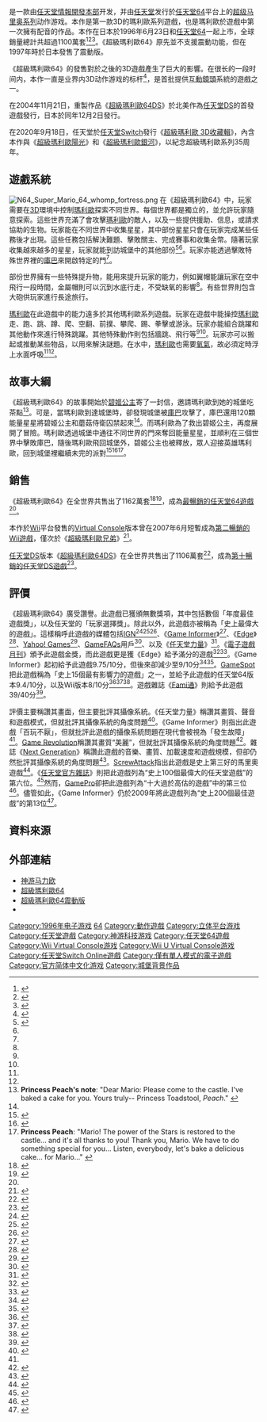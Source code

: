 {{noteTA
| G1=Games
| G2=Mario
| G3=IT
| 1=zh-hk:超級瑪利歐64;zh-tw:超級瑪利歐64;zh-cn:超级马力欧64;
| 2=zh-hk:超級瑪利歐;zh-tw:超級瑪利歐;zh-cn:超级马力欧;
| 3=zh-hk:瑪利歐;zh-tw:瑪利歐;zh-cn:马力欧;
| 4=zh-hk:碧姬公主;zh-tw:碧姬公主;zh-cn:桃花公主;
| 5=zh-hk:庫巴;zh-tw:庫巴;zh-cn:酷霸王;
}}
{{Infobox VG
| title = 超級瑪利歐64
| original = 
| japanese = スーパーマリオ64
| english = Super Mario 64
| image = File:Super mario 64 boxart.jpg
| caption = 日文版封面
| official = {{vgrelease|任天堂|超級瑪利歐64|CN|神游马-{}-力欧}}
| developer = [[任天堂情報開發本部|任天堂情報開發本部]]
| publisher = {{vgrelease|WW|[[任天堂|任天堂]]|CN|[[神遊科技|神遊科技]]}}
| director = [[宮本茂|宮本茂]]<br/>[[手塚卓志|手塚卓志]]<br/>[[小泉歡晃|小泉歡晃]]
| producer = 宮本茂
| designer = 臼井健太<br/>森直樹<br/>春花良紀<br/>宮永真<br/>菅野克彦
| writer = Leslie Swan
| programmer = 西田泰也<br/>谷本義典<br/>矢嶋肇<br/>岩本大貴<br/>岩脇敏夫<br/>川越拓己<br/>Giles Goddard
| released = {{Infobox VG/C|1996年6月23日|'''任天堂64'''{{Vgrelease|JP|1996年6月23日|NA|1996年9月29日|EU|1997年3月1日|AU|1997年3月1日|JP|1997年7月18日（震動版）}}'''神遊機'''{{Vgrelease|CN|2003年11月}}'''Virtual Console'''（Wii）{{Vgrelease|JP|2006年12月2日|NA|2006年11月19日|EU|2006年12月8日|AU|2006年12月7日}} '''Virtual Console'''（Wii U）{{Vgrelease|JP|2015年4月8日|NA|2015年4月2日}} '''任天堂Switch'''{{Vgrelease|WW|2020年9月18日}}<u>Nintendo Switch Online</u> {{Vgrelease|WW|2021年10月26日}}}}
| shutdown = 
| onlinegame = 
| artist = 中野祐輔<br/>[[日野重文|日野重文]]<br/>小泉歡晃<br/>瀧澤悟<br/>有本正直
| composer = [[近藤浩治|近藤浩治]]
| series = [[超級瑪利歐系列|超級瑪利歐系列]]
| genre = [[平台游戏|平台]]
| engine = 
| modes = [[單人電子遊戲|單人]]
| platforms = [[任天堂64|任天堂64]]<br/>[[神遊機|神遊機]]<br/>[[Wii|Wii]]<small>（[[Virtual_Console|Virtual Console]]）</small><br/>[[Wii_U|Wii U]]<small>（[[Virtual_Console|Virtual Console]]）</small><br/>[[任天堂Switch|任天堂Switch]]<small>（3D收藏輯）</small>
}}

{{Vgname|超級瑪利歐64|ja=スーパーマリオ64|en=Super Mario 64|tw=超級瑪利歐64|hk=tw|old-hk=超級瑪利奧64}}是一款由[[任天堂情報開發本部|任天堂情報開發本部]]开发，并由[[任天堂|任天堂]]发行於[[任天堂64|任天堂64]]平台上的[[超级马里奥系列|超级马里奥系列]]动作游戏。本作是第一款3D的瑪利歐系列遊戲，也是瑪利歐於遊戲中第一次擁有配音的作品。本作在日本於1996年6月23日和[[任天堂64|任天堂64]]一起上市，全球銷量總計共超過1100萬套<ref>{{cite web | title=瑪利歐系列遊戲銷售數量 | publisher=gamecubicle.com | url=http://www.gamecubicle.com/features-mario-units_sold_sales.htm | accessdate=2006-12-31}}</ref><ref name="GWR08">{{cite book|editor= Craig Glenday| title= Guinness World Records Gamer's Edition 2008|url= https://archive.org/details/guinnessworldrec00guin_0| series= [[Guinness_World_Records|Guinness World Records]]| date= 2008-03-11| publisher= Guinness|isbn= 978-1-904994-21-3| page= [https://archive.org/details/guinnessworldrec00guin_0/page/50 50]| chapter= Hardware: Best-Sellers by Platform}}</ref><ref name="USsales">{{cite web| url=http://legacy.signonsandiego.com/news/business/20070925-9999-1n25halo.html| title=Microsoft pins Xbox 360 hopes on 'Halo 3' sales| publisher=[[U-T_San_Diego|The San Diego Union-Tribune]]| author=Sidener, Jonathan| date=2007-09-25| accessdate=2007-10-29| archive-url=https://web.archive.org/web/20120522103658/http://legacy.signonsandiego.com/news/business/20070925-9999-1n25halo.html| archive-date=2012-05-22| dead-url=yes}}</ref>。《超級瑪利歐64》原先並不支援震動功能，但在1997年時於日本發售了震動版。

《超級瑪利歐64》的發售對於之後的3D遊戲產生了巨大的影響。在很长的一段时间内，本作一直是业界内3D动作游戏的标杆<ref name="1up1">{{cite web |url=http://www.1up.com/do/feature?cId=3135350 |title=The Essential 50 Part 36: Super Mario 64 |publisher=[[1UP.com|1UP.com]] |accessdate=2006-10-21 |deadurl=yes |archiveurl=https://archive.is/20120526080712/http://www.1up.com/features/essential-50-mario-64 |archivedate=2012-05-26}}</ref>，是首批提供[[虛擬鏡頭系統#互動鏡頭|互動鏡頭]]系統的遊戲之一。

在2004年11月21日，重製作品《[[超级马里奥64DS|超級瑪利歐64DS]]》於北美作為[[任天堂DS|任天堂DS]]的首發遊戲發行，日本於同年12月2日發行。

在2020年9月18日，任天堂於[[任天堂Switch|任天堂Switch]]發行《[[超級瑪利歐_3D收藏輯|超級瑪利歐 3D收藏輯]]》，內含本作與《[[超級瑪利歐陽光|超級瑪利歐陽光]]》和《[[超级马里奥银河|超級瑪利歐銀河]]》，以紀念超級瑪利歐系列35周年。

==遊戲系統==
[[File:N64_Super_Mario_64_whomp_fortress.png|thumb]]
在《超級瑪利歐64》中，玩家需要在[[3D|3D]]環境中控制[[瑪利歐|瑪利歐]]探索不同世界。每個世界都是獨立的，並允許玩家隨意探索。這些世界充滿了會攻擊[[瑪利歐|瑪利歐]]的敵人，以及一些提供援助、信息，或請求協助的生物。玩家能在不同世界中收集星星，其中部份星星只會在玩家完成某些任務後才出現。這些任務包括解決難題、擊敗關主、完成賽事和收集金幣。隨著玩家收集越來越多的星星，玩家就能到訪城堡中的其他部份<ref name="NP88">{{Cite journal| date= September 1996| title= Full Coverage — Super Mario 64| journal= [[Nintendo_Power|Nintendo Power]]| publisher= [[Nintendo|Nintendo]]| issue= 88| pages= 14–23}}</ref><ref name="playersguide"/>。玩家亦能透過擊敗特殊世界裡的[[库巴_(角色)|庫巴]]來開啟特定的門<ref name="playersguide"/>。

部份世界擁有一些特殊提升物，能用來提升玩家的能力，例如翼帽能讓玩家在空中飛行一段時間，金屬帽則可以沉到水底行走，不受缺氧的影響<ref name="playersguide"/>。有些世界則包含大砲供玩家進行長途旅行。

[[瑪利歐|瑪利歐]]在此遊戲中的能力遠多於其他瑪利歐系列遊戲。玩家在遊戲中能操控[[瑪利歐|瑪利歐]]走、跑、跳、蹲、爬、空翻、前撲、攀爬、踢、拳擊或游泳。玩家亦能組合跳躍和其他動作來進行特殊跳躍。其他特殊動作則包括牆跳、飛行等<ref name="playersguide"/><ref name="instructions"/>。玩家亦可以搬起或推動某些物品，以用來解決謎題。在水中，[[瑪利歐|瑪利歐]]也需要[[氧氣|氧氣]]，故必須定時浮上水面呼吸<ref name="NP88"/><ref name="playersguide"/>。

== 故事大綱 ==
《超級瑪利歐64》的故事開始於[[碧姬公主|碧姬公主]]寄了一封信，邀請瑪利歐到她的城堡吃茶點<ref>'''Princess Peach's note''': "Dear Mario: Please come to the castle. I've baked a cake for you. Yours truly-- Princess Toadstool, ''Peach''." {{cite video game| title = Super Mario 64| developer = [[Nintendo_Entertainment_Analysis_and_Development|Nintendo EAD]]| publisher = Nintendo | date= 1996-09-29| platform= Nintendo 64}}</ref>。可是，當瑪利歐到達城堡時，卻發現城堡被[[庫巴|庫巴]]攻擊了，庫巴還用120顆能量星星將碧姬公主和蘑菇侍衛囚禁起來<ref name="NP88"/>。而瑪利歐為了救出碧姬公主，再度展開了冒險。瑪利歐透過城堡中通往不同世界的門來奪回能量星星，並順利在三個世界中擊敗庫巴，隨後瑪利歐飛回城堡外，碧姬公主也被釋放，眾人迎接英雄瑪利歐，回到城堡裡繼續未完的派對<ref name="playersguide">{{cite book|year=1996|title=Official Super Mario 64 Player's Guide|publisher=Nintendo}}</ref><ref name="instructions">{{cite book| year=1996|title=Super Mario 64 Instruction Booklet| publisher=Nintendo| id=NUS-NSME-USA}}</ref><ref>'''Princess Peach''': "Mario! The power of the Stars is restored to the castle... and it's all thanks to you! Thank you, Mario. We have to do something special for you... Listen, everybody, let's bake a delicious cake... for Mario..." {{cite video game| title = Super Mario 64| developer = [[Nintendo_Entertainment_Analysis_and_Development|Nintendo EAD]]| publisher = Nintendo | date= 1996-09-29| platform= Nintendo 64}}</ref>。
<!-- 編輯完成再解除隱藏
== 關卡 ==
===地面===
===地庫===
===一樓===
===二樓===
-->

==銷售==
《超級瑪利歐64》在全世界共售出了1162萬套<ref name="sales">{{cite web|url=http://www.ownt.com/qtakes/2003/gamestats/gamestats.shtm |title=All Time Top 20 Best Selling Games |publisher=Ownt.com |date=2005-05-23 |accessdate=2007-11-01 |archiveurl=https://web.archive.org/web/20060221044930/http://www.ownt.com/qtakes/2003/gamestats/gamestats.shtm |archivedate=2006-02-21|deadurl=yes }}</ref><ref>{{Cite web|title=Super Mario Sales Data: Historical Units Sold Numbers for Mario Bros on NES, SNES, N64...|url=http://www.gamecubicle.com/features-mario-units_sold_sales.htm|accessdate=2021-04-17|work=www.gamecubicle.com|language=en}}</ref>，成為[[畅销任天堂64游戏列表|最暢銷的任天堂64遊戲]]<ref name="GWR08" />。

本作於[[Wii|Wii]]平台發售的[[Virtual_Console|Virtual Console]]版本曾在2007年6月短暫成為[[畅销Wii游戏列表|第二暢銷的Wii遊戲]]，僅次於《[[超級瑪利歐兄弟|超級瑪利歐兄弟]]》<ref>{{cite web|title=Wii VC: 4.7m downloads, 100 games |url=http://www.gamespot.com/wii/action/supermario64/news.html?sid=6171850 |publisher=[[GameSpot|GameSpot]] |date=2007-06-01 |author=Thorsen, Tor |accessdate=2007-10-22 |deadurl=yes |archiveurl=https://web.archive.org/web/20090605235007/http://www.gamespot.com/wii/action/supermario64/news.html?sid=6171850 |archivedate=2009-06-05}}</ref>。

[[任天堂DS|任天堂DS]]版本《[[超级马里奥64DS|超級瑪利歐64DS]]》在全世界共售出了1106萬套<ref>{{cite web|title=Super Mario 64 (Nintendo DS)|url=http://www.vgchartz.com/game/71893/super-mario-64/|accessdate=2013-08-31|date=2013-08-24|publisher=VGChartz|language=en}}</ref>，成為[[畅销任天堂DS游戏列表|第十暢銷的任天堂DS遊戲]]<ref>{{Cite web|title=IR Information : Financial Data - Top Selling Title Sales Units - Nintendo DS Software|url=http://www.nintendo.co.jp/ir/en/finance/software/ds.html|access-date=2022-03-02|work=Nintendo Co., Ltd.|language=en}}</ref>。

==評價==
{{VG Reviews
|Allgame = {{Rating|5|5}}<ref name="allgamereview">{{cite web|url=http://www.allgame.com/game.php?id=1002 |title=Super Mario 64 : Review |author=Davies, Jonti |publisher=[[Allgame|Allgame]] |accessdate=2008-11-04 |deadurl=yes |archiveurl=https://web.archive.org/web/20141206081126/http://www.allgame.com/game.php?id=1002 |archivedate=2014-12-06}}</ref>
|Edge = 10 of 10<ref name="EDGE35"/>
|EGM = 9.5 of 10<ref name="EGM"/>
|Fam = 39 of 40<ref name="famitsu"/>
|GI = 9.75 of 10<ref name="GI171"/>
|GSpot = 9.4 of 10<ref name="GS-Review"/>
|IGN = 9.8 of 10<ref name="IGN-Review">{{cite web|url=http://ign64.ign.com/articles/150/150606p1.html|title=Super Mario 64 Review|publisher=IGN|last=Perry|first=Doug|accessdate=2006-10-22|archive-url=https://web.archive.org/web/20120817094520/http://ign64.ign.com/articles/150/150606p1.html|archive-date=2012-08-17|dead-url=yes}}</ref>
|GR = 96.41% <br>(22 reviews)<ref>{{cite web| url = http://www.gamerankings.com/n64/198848-super-mario-64/index.html| title = Super Mario 64 – N64| publisher = [[GameRankings|GameRankings]]| accessdate =2007-12-03}}</ref>
|MC = 94 of 100 <br>(13 reviews)<ref>{{cite web| url = http://www.metacritic.com/game/nintendo-64/super-mario-64| title = Super Mario 64 (n64: 1996): Reviews| publisher = [[Metacritic|Metacritic]]| accessdate =2007-12-03}}</ref>
}}

《超級瑪利歐64》廣受讚譽。此遊戲已獲頒無數獎項，其中包括數個「年度最佳遊戲獎」，以及任天堂的「玩家選擇獎」。除此以外，此遊戲亦被稱為「史上最偉大的遊戲」。這樣稱呼此遊戲的媒體包括[[IGN|IGN]]<ref name="IGN100-2003">{{cite web| url=http://top100.ign.com/2003/1-10.html| title=IGN's Top 100 Games| publisher=IGN| year=2003| accessdate=2008-02-02| archive-url=https://www.webcitation.org/5mqeaoEzJ?url=http://top100.ign.com/2003/1-10.html| archive-date=2010-01-17| dead-url=yes}}</ref><ref name="IGN100-2005">{{cite web| url=http://top100.ign.com/2005/001-010.html| title=IGN's Top 100 Games| publisher=IGN| year=2005| accessdate=2006-02-11| archive-url=https://www.webcitation.org/6YQvH6xHh?url=http://top100.ign.com/2005/001-010.html| archive-date=2015-05-11| dead-url=yes}}</ref><ref name="IGN100-2007">{{cite web |url=http://top100.ign.com/2007/ign_top_game_5.html |title=IGN's Top 100 Games of All Time |publisher=IGN |year=2007 |accessdate=2008-02-02 |deadurl=yes |archiveurl=https://www.webcitation.org/65aWDgKEP?url=http://top100.ign.com/2007/ign_top_game_5.html |archivedate=2012-02-20 }}</ref>、《[[Game_Informer|Game Informer]]》<ref name="GI100">{{Cite journal| date= August 2001| title= Top 100 Games of All Time| journal= [[Game_Informer|Game Informer]]| page= 36}}</ref>、《[[Edge_(杂志)|Edge]]》<ref name="edge-bestgametoday">{{cite web|url=http://www.next-gen.biz/features/100-best-games-play-today |title=The 100 Best Games To Play Today | Edge Online |publisher=Next-gen.biz |accessdate=2011-08-30 |deadurl=yes |archiveurl=https://web.archive.org/web/20110713015355/http://www.next-gen.biz/features/100-best-games-play-today |archivedate=2011-07-13}}</ref>、[[Yahoo!_Games|Yahoo! Games]]<ref name="yahoo100">{{cite web |url=http://uk.videogames.games.yahoo.com/specials/100games/1.html |title=The 100 Greatest Computer Games of All Time |publisher=[[Yahoo!_Games|Yahoo! Games]] |accessdate=2008-02-02 |deadurl=yes |archiveurl=https://www.webcitation.org/65aWJH4fd?url=http://uk.videogames.games.yahoo.com/specials/100games/1.html |archivedate=2012-02-20 }}</ref>、[[GameFAQs|GameFAQs]]用戶<ref name="GF100">{{cite web|url=http://www.gamefaqs.com/features/contest/top10 |title=Fall 2005: 10-Year Anniversary Contest — The 10 Best Games Ever |publisher=[[GameFAQs|GameFAQs]] |accessdate=2007-01-26 |deadurl=yes |archiveurl=https://web.archive.org/web/20150716111618/http://www.gamefaqs.com/features/contest/top10 |archivedate=2015-07-16}}</ref>、以及《[[任天堂力量|任天堂力量]]》<ref name="NP Top 200">{{Cite journal| date=February 2006| title=NP Top 200| journal= Nintendo Power| issue=200| pages=58–66}}</ref>。《[[電子遊戲月刊|電子遊戲月刊]]》頒予此遊戲金獎，而此遊戲更是獲《Edge》給予滿分的遊戲<ref name="EDGE35">{{Cite journal| year= 1996| title= Super Mario 64 Review| journal= [[Edge_(杂志)|Edge]]| publisher= Future Publishing|issue= 35}}</ref><ref name="EGM">{{Cite journal| date= 2004年1月| title= Super Mario 64| journal= [[Electronic_Gaming_Monthly|Electronic Gaming Monthly]]| publisher= Ziff Davis| page= 189| language= en}}</ref>。《Game Informer》起初給予此遊戲9.75/10分，但後來卻減少至9/10分<ref name="GI171">{{Cite journal| date= July 2007| title= Retro Review — Super Mario 64| journal= [[Game_Informer|Game Informer]]| publisher= Cathy Preston| issue= 171| page= 114}}</ref><ref>{{Cite journal| date= August 1996| title= Super Mario 64 Review| journal= [[Game_Informer|Game Informer]]|issue= 40}}</ref>。[[GameSpot|GameSpot]]把此遊戲稱為「史上15個最有影響力的遊戲」之一，並給予此遊戲的任天堂64版本9.4/10分，以及Wii版本8/10分<ref name="GS-Review">{{cite web|url=http://www.gamespot.com/n64/action/supermario64/review.html |title=Super Mario 64 Review |date=1996-12-01 |publisher=[[GameSpot|GameSpot]] |author=GameSpot Staff |accessdate=2007-10-22 |deadurl=yes |archiveurl=https://web.archive.org/web/20111006032557/http://www.gamespot.com/n64/action/supermario64/review.html |archivedate=2011-10-06 language= en}}</ref><ref name="gamespotinf">{{cite web|url=http://www.gamespot.com/gamespot/features/video/15influential/p15_01.html |title=15 Most Influential Games of All Time |publisher=[[GameSpot|GameSpot]] |accessdate=2006-07-03 |deadurl=yes |archiveurl=https://web.archive.org/web/20060130160346/http://www.gamespot.com/gamespot/features/video/15influential/p15_01.html |archivedate=2006-01-30}}</ref><ref name="GS-WiiReview">{{cite web|url=http://www.gamespot.com/wii/action/supermario64/review.html |title=Super Mario 64 for Wii Review |author=Gerstmann, Jeff |publisher=[[GameSpot|GameSpot]] |date=2006-11-20 |accessdate=2008-01-30 |deadurl=yes |archiveurl=https://web.archive.org/web/20090307030507/http://www.gamespot.com/wii/action/supermario64/review.html |archivedate=2009-03-07| language= en}}</ref>。遊戲雜誌《[[Fami通|Fami通]]》則給予此遊戲39/40分<ref name="famitsu">{{cite web| url = http://www.joystiq.com/2007/10/24/famitsu-gives-super-mario-galaxy-38-40/| title = Famitsu gives Super Mario Galaxy 38/40| author = Orland, Kyle| publisher = Joystiq| date = 2007-10-24| accessdate = 2008-01-26| archive-url = https://web.archive.org/web/20150128151815/http://www.joystiq.com/2007/10/24/famitsu-gives-super-mario-galaxy-38-40/| archive-date = 2015-01-28| dead-url = yes| language= en}}</ref>。

評價主要稱讚其畫面，但主要批評其攝像系統。《任天堂力量》稱讚其畫質、聲音和遊戲模式，但就批評其攝像系統的角度問題<ref name="NP88-2">{{Cite journal| date= September 1996| title= Now Playing — September 1996| journal= [[Nintendo_Power|Nintendo Power]]|publisher= [[Nintendo|Nintendo]]|issue= 88|pages= 94–97}}</ref>。《Game Informer》則指出此遊戲「百玩不厭」，但就批評此遊戲的攝像系統問題在現代會被視為「發生故障」<ref name="GI171"/>。[[Game_Revolution|Game Revolution]]稱讚其畫質“美麗”，但就批評其攝像系統的角度問題<ref name="GameRev">{{cite web| title=Super Mario 64 – N64| url=http://www.gamerevolution.com/review/n64/super_mario_64| date=2004-06-06| publisher=[[Game_Revolution|Game Revolution]]| accessdate=2008-06-17| deadurl=yes| archiveurl=https://web.archive.org/web/20080705043556/http://www.gamerevolution.com/review/n64/super_mario_64| archivedate=2008-07-05}}</ref>。雜誌《[[Next_Generation_(雜誌)|Next Generation]]》稱讚此遊戲的音樂、畫質、加載速度和遊戲規模，但卻仍然批評其攝像系統的角度問題<ref name="NextGenRev">{{cite journal| journal = [[Next_Generation_(magazine)|Next Generation Magazine]]| publisher = Imagine Media| title = King of the Hill| issue = 21| page = 147|date=September 1996}}</ref>。[[ScrewAttack|ScrewAttack]]指出此遊戲是史上第三好的馬里奧遊戲<ref>{{cite web|author=Posted: Jul 24, 2007 |url=http://www.gametrailers.com/video/top-ten-screwattack/22754 |title=ScrewAttack – Top Ten Mario Games |publisher=Gametrailers.com |date=2007-07-24 |accessdate=2011-08-30}}</ref>。《[[任天堂官方雜誌|任天堂官方雜誌]]》則把此遊戲列為“史上100個最偉大的任天堂遊戲”的第六位。<ref name="100-ONM">{{cite web| url=http://www.officialnintendomagazine.co.uk/article.php?id=7327| title=100 Best Nintendo Games – Part Six| work=[[Official_Nintendo_Magazine|Official Nintendo Magazine]]| publisher=[[Future_plc|Future plc]]| first=Tom| last=East| accessdate=2009-03-02| archive-url=https://www.webcitation.org/66a6UG9n7?url=http://www.officialnintendomagazine.co.uk/7327/features/100-best-nintendo-games-part-6/| archive-date=2012-03-31| dead-url=yes}}</ref>然而，[[GamePro|GamePro]]卻把此遊戲列為“十大過於高估的遊戲”中的第三位<ref>{{cite web| url=http://www.games.net/article/netten/2/100761/ten-hugely-overrated-games/| title=Ten Hugely Overrated Games| publisher = [[IDG|IDG]]| accessdate=2009-09-12}}</ref>。儘管如此，《Game Informer》仍於2009年將此遊戲列為“史上200個最佳遊戲”的第13位<ref name="gi_best">{{cite journal|author=The ''Game Informer'' staff|title=The Top 200 Games of All Time|pages=44–79|issue=200|journal=[[Game_Informer|Game Informer]]|issn=1067-6392|oclc=27315596|date=December 2009}}</ref>。

== 資料來源 ==
{{reflist|2}}

== 外部連結 ==
*[http://www.ique.com/games/11011.htm 神游马力欧] {{zh-hans icon}}
*[http://www.nintendo.co.jp/n01/n64/software/nus_p_nsmj/index.html 超級瑪利歐64] {{ja icon}}
*[http://www.nintendo.co.jp/n01/n64/software/s_camp/sm64/index.html 超級瑪利歐64震動版] {{ja icon}}
*{{imdb title|0204657}}

{{Mario series}}
{{宮本茂}}

{{Authority control}}
{{DEFAULTSORT:Super Mario 64}}
[[Category:1996年电子游戏|Category:1996年电子游戏]]
[[Category:超级马力欧系列电子游戏|64]]
[[Category:動作遊戲|Category:動作遊戲]]
[[Category:立体平台游戏|Category:立体平台游戏]]
[[Category:任天堂遊戲|Category:任天堂遊戲]]
[[Category:神游科技游戏|Category:神游科技游戏]]
[[Category:任天堂64遊戲|Category:任天堂64遊戲]]
[[Category:Wii_Virtual_Console游戏|Category:Wii Virtual Console游戏]]
[[Category:Wii_U_Virtual_Console游戏|Category:Wii U Virtual Console游戏]]
[[Category:任天堂Switch_Online遊戲|Category:任天堂Switch Online遊戲]]
[[Category:僅有單人模式的電子遊戲|Category:僅有單人模式的電子遊戲]]
[[Category:官方简体中文化游戏|Category:官方简体中文化游戏]]
[[Category:城堡背景作品|Category:城堡背景作品]]